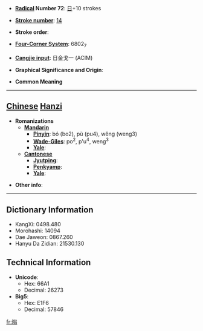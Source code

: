 * '''[[Wiktionary:Chinese radical index| Radical]] Number 72''': [[Wiktionary:Chinese radical index 日|日]]+10 strokes

* '''[[Wiktionary:Chinese total strokes index|Stroke number]]''': [[Wiktionary:Chinese total strokes index 14|14]]

* '''Stroke order''': 

* '''[[Wiktionary:Chinese four corner index|Four-Corner System]]''': 6802<sub>7</sub>

* '''[[Wiktionary:Chinese Cangjie index|Cangjie input]]''': 日金戈一 (ACIM)

* '''Graphical Significance and Origin''': 

* '''Common Meaning'''

----

== [[Chinese]] [[Hanzi]] ==

* '''Romanizations'''
** '''[[Mandarin]]'''
*** '''[[Pinyin]]''': bó (bo2), pù (pu4), wěng (weng3)
*** '''[[Wade-Giles]]''': po<sup>2</sup>, p'u<sup>4</sup>, weng<sup>3</sup>
*** '''[[Yale]]''': 
** '''[[Cantonese]]'''
*** '''[[Jyutping]]''':
*** '''[[Penkyamp]]''': 
*** '''[[Yale]]''': 

* '''Other info''': 

----

== Dictionary Information ==

* KangXi: 0498.480
* Morohashi: 14094
* Dae Jaweon: 0867.260
* Hanyu Da Zidian: 21530.130

== Technical Information ==

* '''Unicode''':
** Hex: 66A1
** Decimal: 26273
* '''Big5''':
** Hex: E1F6
** Decimal: 57846

[[fr:暡]]